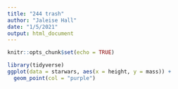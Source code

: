 ```yaml
---
title: "244 trash"
author: "Jaleise Hall"
date: "1/5/2021"
output: html_document
---
```


```r
knitr::opts_chunk$set(echo = TRUE)
```

```r
library(tidyverse)
ggplot(data = starwars, aes(x = height, y = mass)) +
  geom_point(col = "purple")

```


